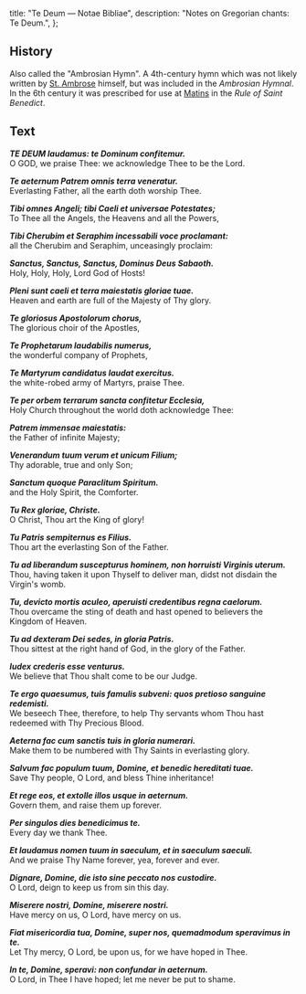   title: "Te Deum — Notae Bibliae",
  description: "Notes on Gregorian chants: Te Deum.",
};

<Initial text="Te Deum" />

## History

Also called the "Ambrosian Hymn". A 4th-century hymn which was not likely written by [St. Ambrose](/people/saints/latin-fathers/ambrose-of-milan) himself, but was included in the *Ambrosian Hymnal*. In the 6th century it was prescribed for use at [Matins](/liturgy/rites/liturgy-of-the-hours-benedictine-rite#matins) in the *Rule of Saint Benedict*.

## Text

***TE DEUM laudamus: te Dominum confitemur.***<br/>
O GOD, we praise Thee: we acknowledge Thee to be the Lord.

***Te aeternum Patrem omnis terra veneratur.***<br/>
Everlasting Father, all the earth doth worship Thee.

***Tibi omnes Angeli; tibi Caeli et universae Potestates;***<br/>
To Thee all the Angels, the Heavens and all the Powers,

***Tibi Cherubim et Seraphim incessabili voce proclamant:***<br/>
all the Cherubim and Seraphim, unceasingly proclaim:

***Sanctus, Sanctus, Sanctus, Dominus Deus Sabaoth.***<br/>
Holy, Holy, Holy, Lord God of Hosts!

***Pleni sunt caeli et terra maiestatis gloriae tuae.***<br/>
Heaven and earth are full of the Majesty of Thy glory.

***Te gloriosus Apostolorum chorus,***<br/>
The glorious choir of the Apostles,

***Te Prophetarum laudabilis numerus,***<br/>
the wonderful company of Prophets,

***Te Martyrum candidatus laudat exercitus.***<br/>
the white-robed army of Martyrs, praise Thee.

***Te per orbem terrarum sancta confitetur Ecclesia,***<br/>
Holy Church throughout the world doth acknowledge Thee:

***Patrem immensae maiestatis:***<br/>
the Father of infinite Majesty;

***Venerandum tuum verum et unicum Filium;***<br/>
Thy adorable, true and only Son;

***Sanctum quoque Paraclitum Spiritum.***<br/>
and the Holy Spirit, the Comforter.

***Tu Rex gloriae, Christe.***<br/>
O Christ, Thou art the King of glory!

***Tu Patris sempiternus es Filius.***<br/>
Thou art the everlasting Son of the Father.

***Tu ad liberandum suscepturus hominem, non horruisti Virginis uterum.***<br/>
Thou, having taken it upon Thyself to deliver man, didst not disdain the Virgin's womb.

***Tu, devicto mortis aculeo, aperuisti credentibus regna caelorum.***<br/>
Thou overcame the sting of death and hast opened to believers the Kingdom of Heaven.

***Tu ad dexteram Dei sedes, in gloria Patris.***<br/>
Thou sittest at the right hand of God, in the glory of the Father.

***Iudex crederis esse venturus.***<br/>
We believe that Thou shalt come to be our Judge.

***Te ergo quaesumus, tuis famulis subveni: quos pretioso sanguine redemisti.***<br/>
We beseech Thee, therefore, to help Thy servants whom Thou hast redeemed with Thy Precious Blood.

***Aeterna fac cum sanctis tuis in gloria numerari.***<br/>
Make them to be numbered with Thy Saints in everlasting glory.

***Salvum fac populum tuum, Domine, et benedic hereditati tuae.***<br/>
Save Thy people, O Lord, and bless Thine inheritance!

***Et rege eos, et extolle illos usque in aeternum.***<br/>
Govern them, and raise them up forever.

***Per singulos dies benedicimus te.***<br/>
Every day we thank Thee.

***Et laudamus nomen tuum in saeculum, et in saeculum saeculi.***<br/>
And we praise Thy Name forever, yea, forever and ever.

***Dignare, Domine, die isto sine peccato nos custodire.***<br/>
O Lord, deign to keep us from sin this day.

***Miserere nostri, Domine, miserere nostri.***<br/>
Have mercy on us, O Lord, have mercy on us.

***Fiat misericordia tua, Domine, super nos, quemadmodum speravimus in te.***<br/>
Let Thy mercy, O Lord, be upon us, for we have hoped in Thee.

***In te, Domine, speravi: non confundar in aeternum.***<br/>
O Lord, in Thee I have hoped; let me never be put to shame.
